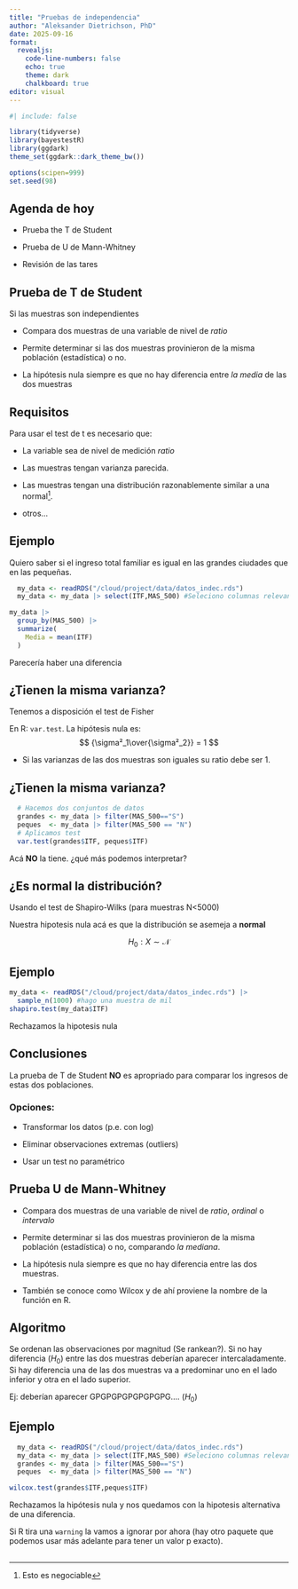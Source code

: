 ```yaml
---
title: "Pruebas de independencia"
author: "Aleksander Dietrichson, PhD"
date: 2025-09-16
format: 
  revealjs: 
    code-line-numbers: false
    echo: true
    theme: dark
    chalkboard: true
editor: visual
---
```


```r
#| include: false

library(tidyverse)
library(bayestestR)
library(ggdark)
theme_set(ggdark::dark_theme_bw())

options(scipen=999)
set.seed(98)
```

## Agenda de hoy

-   Prueba the T de Student

-   Prueba de U de Mann-Whitney

-   Revisión de las tares

## Prueba de T de Student

Si las muestras son independientes

-   Compara dos muestras de una variable de nivel de *ratio*

-   Permite determinar si las dos muestras provinieron de la misma población (estadística) o no.

-   La hipótesis nula siempre es que no hay diferencia entre *la media* de las dos muestras

## Requisitos

Para usar el test de t es necesario que:

-   La variable sea de nivel de medición *ratio*

-   Las muestras tengan varianza parecida.

-   Las muestras tengan una distribución razonablemente similar a una normal[^1].

-   otros...

[^1]: Esto es negociable

## Ejemplo

Quiero saber si el ingreso total familiar es igual en las grandes ciudades que en las pequeñas.

```r
  my_data <- readRDS("/cloud/project/data/datos_indec.rds") 
  my_data <- my_data |> select(ITF,MAS_500) #Seleciono columnas relevantes
```

```r
my_data |>
  group_by(MAS_500) |> 
  summarize(
    Media = mean(ITF)
  )
```

Parecería haber una diferencia

## ¿Tienen la misma varianza?

Tenemos a disposición el test de Fisher

En R: `var.test`. La hipótesis nula es:\
$$
{\sigma²_1\over{\sigma²_2}} = 1
$$

-   Si las varianzas de las dos muestras son iguales su ratio debe ser 1.

## ¿Tienen la misma varianza?

```r
  # Hacemos dos conjuntos de datos
  grandes <- my_data |> filter(MAS_500=="S")
  peques  <- my_data |> filter(MAS_500 == "N")
  # Aplicamos test
  var.test(grandes$ITF, peques$ITF)
```

Acá **NO** la tiene. ¿qué más podemos interpretar?

## ¿Es normal la distribución?

Usando el test de Shapiro-Wilks (para muestras N\<5000)

Nuestra hipotesis nula acá es que la distribución se asemeja a **normal**

$$
H_0: X\sim{\mathcal{N}}
$$

## Ejemplo

```r
my_data <- readRDS("/cloud/project/data/datos_indec.rds") |> 
  sample_n(1000) #hago una muestra de mil
shapiro.test(my_data$ITF)

```

Rechazamos la hipotesis nula

## Conclusiones

La prueba de T de Student **NO** es apropriado para comparar los ingresos de estas dos poblaciones.

### Opciones:

-   Transformar los datos (p.e. con log)

-   Eliminar observaciones extremas (outliers)

-   Usar un test no paramétrico

## Prueba U de Mann-Whitney

-   Compara dos muestras de una variable de nivel de *ratio*, *ordinal* o *intervalo*

-   Permite determinar si las dos muestras provinieron de la misma población (estadística) o no, comparando *la mediana*.

-   La hipótesis nula siempre es que no hay diferencia entre las dos muestras.

-   También se conoce como Wilcox y de ahí proviene la nombre de la función en R.

## Algoritmo

Se ordenan las observaciones por magnitud (Se rankean?). Si no hay diferencia ($H_0$) entre las dos muestras deberían aparecer intercaladamente. Si hay diferencia una de las dos muestras va a predominar uno en el lado inferior y otra en el lado superior.

Ej: deberían aparecer GPGPGPGPGPGPGPG.... ($H_0$)

## Ejemplo

```r
  my_data <- readRDS("/cloud/project/data/datos_indec.rds") 
  my_data <- my_data |> select(ITF,MAS_500) #Seleciono columnas relevantes
  grandes <- my_data |> filter(MAS_500=="S")
  peques  <- my_data |> filter(MAS_500 == "N")

```

```r
wilcox.test(grandes$ITF,peques$ITF)
```

Rechazamos la hipótesis nula y nos quedamos con la hipotesis alternativa de una diferencia.

Si R tira una `warning` la vamos a ignorar por ahora (hay otro paquete que podemos usar más adelante para tener un valor p exacto).

## 
